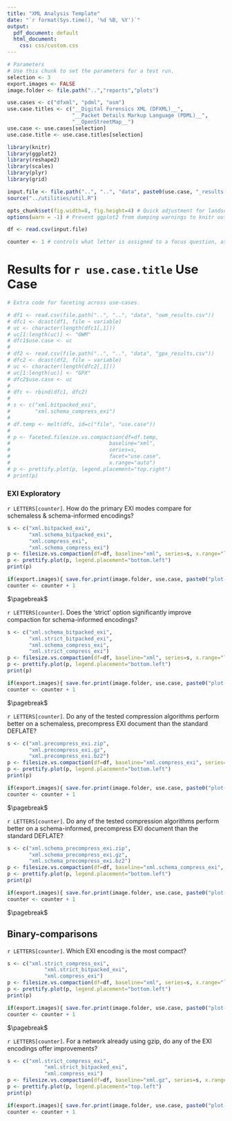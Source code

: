 ```yaml
---
title: "XML Analysis Template"
date: "`r format(Sys.time(), '%d %B, %Y')`"
output:
  pdf_document: default
  html_document:
    css: css/custom.css
---
```


```r
# Parameters
# Use this chunk to set the parameters for a test run.
selection <- 3
export.images <- FALSE
image.folder <- file.path("..","reports","plots")

use.cases <- c("dfxml", "pdml", "osm")
use.case.titles <- c("__Digital Forensics XML (DFXML)__",
                     "__Packet Details Markup Language (PDML)__",
                     "__OpenStreetMap__")
use.case <- use.cases[selection]
use.case.title <- use.case.titles[selection]

library(knitr)
library(ggplot2)
library(reshape2)
library(scales)
library(plyr)
library(grid)

input.file <- file.path("..", "..", "data", paste0(use.case, "_results.csv"))
source("../utilities/util.R")

opts_chunk$set(fig.width=8, fig.height=4) # Quick adjustment for landscape figures - only affects knitr output
options(warn = -1) # Prevent ggplot2 from dumping warnings to knitr output

df <- read.csv(input.file)

counter <- 1 # controls what letter is assigned to a focus question, as well as the letter appended to plot export filenames
```

# Results for `r use.case.title`  Use Case

```r
# Extra code for faceting across use-cases.

# df1 <- read.csv(file.path("..", "..", "data", "owm_results.csv"))
# dfc1 <- dcast(df1, file ~ variable)
# uc <- character(length(dfc1[,1]))
# uc[1:length(uc)] <- "OWM"
# dfc1$use.case <- uc
# 
# df2 <- read.csv(file.path("..", "..", "data", "gpx_results.csv"))
# dfc2 <- dcast(df2, file ~ variable)
# uc <- character(length(dfc2[,1]))
# uc[1:length(uc)] <- "GPX"
# dfc2$use.case <- uc
# 
# dfc <- rbind(dfc1, dfc2)
# 
# s <- c("xml.bitpacked_exi",
#        "xml.schema_compress_exi")
# 
# df.temp <- melt(dfc, id=c("file", "use.case"))
# 
# p <- faceted.filesize.vs.compaction(df=df.temp,
#                                baseline="xml",
#                                series=s,
#                                facet="use.case",
#                                x.range="auto")
# p <- prettify.plot(p, legend.placement="top.right")
# print(p)
```

### EXI Exploratory

`r LETTERS[counter]`. How do the primary EXI modes compare for schemaless & schema-informed encodings?

```r
s <- c("xml.bitpacked_exi",
       "xml.schema_bitpacked_exi",
       "xml.compress_exi",
       "xml.schema_compress_exi")
p <- filesize.vs.compaction(df=df, baseline="xml", series=s, x.range="log")
p <- prettify.plot(p, legend.placement="bottom.left")
print(p)

if(export.images){ save.for.print(image.folder, use.case, paste0("plot-",letters[counter])) }
counter <- counter + 1
```

$\pagebreak$

`r LETTERS[counter]`. Does the ‘strict’ option significantly improve compaction for schema-informed encodings?

```r
s <- c("xml.schema_bitpacked_exi",
       "xml.strict_bitpacked_exi",
       "xml.schema_compress_exi",
       "xml.strict_compress_exi")
p <- filesize.vs.compaction(df=df, baseline="xml", series=s, x.range="log")
p <- prettify.plot(p, legend.placement="bottom.left")
print(p)

if(export.images){ save.for.print(image.folder, use.case, paste0("plot-",letters[counter])) }
counter <- counter + 1
```

$\pagebreak$

`r LETTERS[counter]`. Do any of the tested compression algorithms perform better on a schemaless, precompress EXI document than the standard DEFLATE?

```r
s <- c("xml.precompress_exi.zip",
       "xml.precompress_exi.gz",
       "xml.precompress_exi.bz2")
p <- filesize.vs.compaction(df=df, baseline="xml.compress_exi", series=s, x.range="log")
p <- prettify.plot(p, legend.placement="bottom.left")
print(p)

if(export.images){ save.for.print(image.folder, use.case, paste0("plot-",letters[counter])) }
counter <- counter + 1
```

$\pagebreak$

`r LETTERS[counter]`. Do any of the tested compression algorithms perform better on a schema-informed, precompress EXI document than the standard DEFLATE?

```r
s <- c("xml.schema_precompress_exi.zip",
       "xml.schema_precompress_exi.gz",
       "xml.schema_precompress_exi.bz2")
p <- filesize.vs.compaction(df=df, baseline="xml.schema_compress_exi", series=s, x.range="log")
p <- prettify.plot(p, legend.placement="bottom.left")
print(p)

if(export.images){ save.for.print(image.folder, use.case, paste0("plot-",letters[counter])) }
counter <- counter + 1
```

$\pagebreak$

## Binary-comparisons

`r LETTERS[counter]`. Which EXI encoding is the most compact?

```r
s <- c("xml.strict_compress_exi",
            "xml.strict_bitpacked_exi",
            "xml.compress_exi")
p <- filesize.vs.compaction(df=df, baseline="xml", series=s, x.range="log")
p <- prettify.plot(p, legend.placement="bottom.left")
print(p)

if(export.images){ save.for.print(image.folder, use.case, paste0("plot-",letters[counter])) }
counter <- counter + 1
```

$\pagebreak$

`r LETTERS[counter]`. For a network already using gzip, do any of the EXI encodings offer improvements?

```r
s <- c("xml.strict_compress_exi",
            "xml.strict_bitpacked_exi",
            "xml.compress_exi")
p <- filesize.vs.compaction(df=df, baseline="xml.gz", series=s, x.range="log")
p <- prettify.plot(p, legend.placement="top.left")
print(p)

if(export.images){ save.for.print(image.folder, use.case, paste0("plot-",letters[counter])) }
counter <- counter + 1
```
